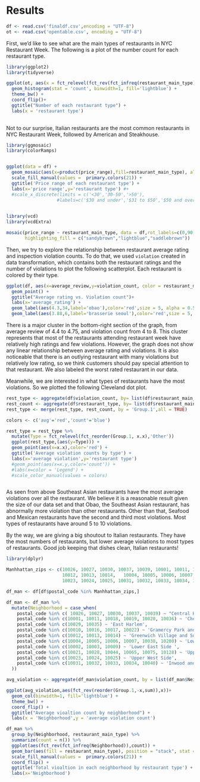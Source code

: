 # Results

```r
df <- read.csv('finaldf.csv',encoding = "UTF-8")
ot <- read.csv('opentable.csv', encoding = "UTF-8")
```

First, we'd like to see what are the main types of restaurants in NYC Restaurant Week. The following is a plot of the number count for each restaurant type.

```r
library(ggplot2)
library(tidyverse)

ggplot(ot, aes(x = fct_relevel(fct_rev(fct_infreq(restaurant_main_type)),'Other'))) + 
  geom_histogram(stat = 'count', binwidth=1, fill='lightblue') +
  theme_bw() +
  coord_flip()+
  ggtitle("Number of each restaurant type") +
  labs(x = 'restaurant type')
  
```

Not to our surprise, Italian restaurants are the most common restaurants in NYC Restaurant Week, followed by American and Steakhouse. 



```r
library(ggmosaic) 
library(colorRamps)


ggplot(data = df) +
  geom_mosaic(aes(x=product(price_range),fill=restaurant_main_type), alpha= 0.8) +
  scale_fill_manual(values =  primary.colors(21)) +
  ggtitle('Price range of each restaurant type') +
  labs(x='price range',y='restaurant type') #+
  #scale_x_discrete(limits = c('<30','30-50','>50'),
                   #labels=c('$30 and under','$31 to $50','$50 and over'))
  

```

```r
library(vcd)
library(vcdExtra)

mosaic(price_range ~ restaurant_main_type, data = df,rot_labels=c(0,90,0,0) ,
       highlighting_fill = c("sandybrown","lightblue","saddlebrown")) 

```

Then, we try to explore the relationship between restaurant average rating and inspection violation counts. To do that, we used `violation` created in data transformation, which contains both the restaurant ratings and the number of violations to plot the following scatterplot. Each restaurant is colored by their type.

```r
ggplot(df, aes(x=average_review,y=violation_count, color = restaurant_main_type)) +
  geom_point() +
  ggtitle("Average rating vs. Violation count")+
  labs(x='average_rating') +
  geom_label(aes(4.3,34,label='obao'),color='red',size = 5, alpha = 0.5) +
  geom_label(aes(3.88,6,label='brasserie seoul'),color='red',size = 5, alpha = 0.5)

```

There is a major cluster in the bottom-right section of the graph, from average review of 4.4 to 4.75, and violation count from 4 to 8. This cluster represents that most of the restaurants attending restaurant week have relatively high ratings and few violations. However, the graph does not show any linear relationship between average rating and violations. It is also noticeable that there is an outlying restaurant with many violations but relatively low rating, so we think customers should pay special attention to that restaurant. We also labeled the worst rated restaurant in our data.

Meanwhile, we are interested in what types of restaurants have the most violations. So we plotted the following Cleveland dot plot.

```r
rest_type <- aggregate(df$violation_count, by= list(df$restaurant_main_type), FUN =mean)
rest_count <- aggregate(df$restaurant_type, by= list(df$restaurant_main_type), FUN = length)
rest_type <- merge(rest_type, rest_count, by = 'Group.1',all = TRUE)

colors <- c('avg'='red','count'='blue')

rest_type = rest_type %>%
  mutate(Type = fct_relevel(fct_reorder(Group.1, x.x),'Other')) 
  ggplot(rest_type,(aes(y=Type))) +
  geom_point(aes(x=x.x),color='red') +
  ggtitle('Average violation counts by type') +
  labs(x='average violation',y='restaurant type')
  #geom_point(aes(x=x.y,color='count')) +
  #labs(x=color = 'Legend') +
  #scale_color_manual(values = colors)



```

As seen from above Southeast Asian restaurants have the most average violations over all the restaurant. We believe it is a reasonable result given the size of our data set and that Obao, the Southeast Asian restaurant, has abnormally more violation than other restaurants. Other than that, Seafood and Mexican restaurants have the second and third most violations. Most types of restaurants have around 5 to 10 violations. 

By the way, we are giving  a big shoutout to Italian restaurants. They have the most numbers of restaurants, but lower average violations to most types of restaurants. Good job keeping that dishes clean, Italian restaurants!


```r
library(dplyr)

Manhhattan_zips <- c(10026, 10027, 10030, 10037, 10039, 10001, 10011, 10018, 10019, 10020, 10036,	10029, 10035,10010, 10016, 10017, 10022,
                     10012, 10013, 10014,	10004, 10005, 10006, 10007, 10038, 10280,	10002, 10003, 10009, 10021, 10028, 10044, 10065, 10075, 10128,
                     10023, 10024, 10025, 10031, 10032, 10033, 10034, 10040)

df_man <- df[df$postal_code %in% Manhhattan_zips,] 

df_man <- df_man %>%
  mutate(Neighborhood = case_when(
    postal_code %in% c(	10026, 10027, 10030, 10037, 10039) ~ "Central Harlem",
    postal_code %in% c(10001, 10011, 10018, 10019, 10020, 10036) ~ 'Chelsea and Clinton',
    postal_code %in% c(10029, 10035) ~ 'East Harlem',
    postal_code %in% c(10010, 10016, 10017, 10022) ~ 'Gramercy Park and Murray Hill',
    postal_code %in% c(10012, 10013, 10014) ~ 'Greenwich Village and Soho',
    postal_code %in% c(10004, 10005, 10006, 10007, 10038, 10280) ~ 'Lower Manhattan',
    postal_code %in% c(10002, 10003, 10009) ~ 'Lower East Side ',
    postal_code %in% c(10021, 10028, 10044, 10065, 10075, 10128) ~ 'Upper East Side',
    postal_code %in% c(10023, 10024, 10025) ~ 'Upper West Side',
    postal_code %in% c(10031, 10032, 10033, 10034, 10040) ~ 'Inwood and Washington Heights'
  ))

avg_violation <- aggregate(df_man$violation_count, by = list(df_man$Neighborhood), FUN = mean)

ggplot(avg_violation,aes(fct_rev(reorder(Group.1,-x,sum)),x))+
  geom_col(binwidth=1, fill='lightblue') +
  theme_bw() +
  coord_flip() +
  ggtitle("Average vioaltion count by neighborhood") +
  labs(x = 'Neighborhood',y = 'average violation count')

```

```r
df_man %>%
  group_by(Neighborhood, restaurant_main_type) %>%
  summarize(count = n()) %>%
  ggplot(aes(fct_rev(fct_infreq(Neighborhood)),count)) +
  geom_bar(aes(fill = restaurant_main_type), position = "stack", stat = "identity",alpha = 0.8) +
  scale_fill_manual(values =  primary.colors(21)) +
  coord_flip() +
  ggtitle('Total vioaltion in each neighborhood by restaurant type') +
  labs(x='Neighborhood')
```

```r

```
